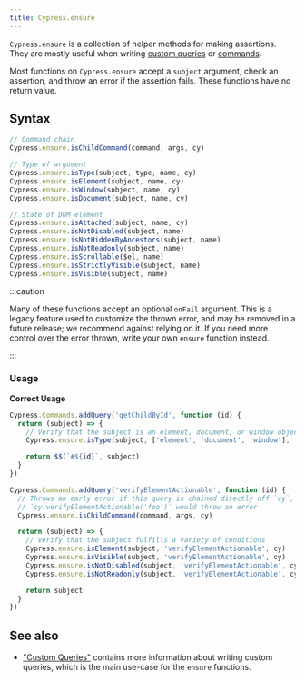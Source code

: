 ```yaml
---
title: Cypress.ensure
---
```


`Cypress.ensure` is a collection of helper methods for making assertions. They are mostly useful when writing
[custom queries](/api/cypress-api/custom-queries) or
[commands](/api/cypress-api/custom-commands).

Most functions on `Cypress.ensure` accept a `subject` argument, check an assertion, and throw an error if the assertion fails. These functions have no return value.

## Syntax

```javascript
// Command chain
Cypress.ensure.isChildCommand(command, args, cy)​

// Type of argument
Cypress.ensure.isType(subject, type, name, cy)​
Cypress.ensure.isElement(subject, name, cy)​
Cypress.ensure.isWindow(subject, name, cy)
Cypress.ensure.isDocument(subject, name, cy)​

// State of DOM element
Cypress.ensure.isAttached(subject, name, cy)​
Cypress.ensure.isNotDisabled(subject, name)​
Cypress.ensure.isNotHiddenByAncestors(subject, name)​
Cypress.ensure.isNotReadonly(subject, name)​
Cypress.ensure.isScrollable($el, name)​
Cypress.ensure.isStrictlyVisible(subject, name)​
Cypress.ensure.isVisible(subject, name)​
```

:::caution

Many of these functions accept an optional `onFail` argument. This is a legacy
feature used to customize the thrown error, and may be removed in a future
release; we recommend against relying on it. If you need more control over the
error thrown, write your own `ensure` function instead.

:::

### Usage

**<Icon name="check-circle" color="green" /> Correct Usage**

```javascript
Cypress.Commands.addQuery('getChildById', function (id) {
  return (subject) => {
    // Verify that the subject is an element, document, or window object
    Cypress.ensure.isType(subject, ['element', 'document', 'window'], 'getChildById', cy)

    return $$(`#${id}`, subject)
  }
})

Cypress.Commands.addQuery('verifyElementActionable', function (id) {
  // Throws an early error if this query is chained directly off `cy`, eg.
  // `cy.verifyElementActionable('foo')` would throw an error
  Cypress.ensure.isChildCommand(command, args, cy)​

  return (subject) => {
    // Verify that the subject fulfills a variety of conditions
    Cypress.ensure.isElement(subject, 'verifyElementActionable', cy)
    Cypress.ensure.isVisible(subject, 'verifyElementActionable', cy)
    Cypress.ensure.isNotDisabled(subject, 'verifyElementActionable', cy)
    Cypress.ensure.isNotReadonly(subject, 'verifyElementActionable', cy)

    return subject
  }
})
```

## See also

- ["Custom Queries"](/api/cypress-api/custom-queries) contains more
  information about writing custom queries, which is the main use-case for the
  `ensure` functions.
